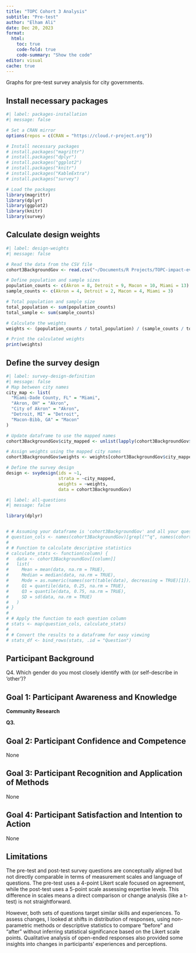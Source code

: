```yaml
---
title: "TOPC Cohort 3 Analysis"
subtitle: "Pre-test"
author: "Elham Ali"
date: Dec 20, 2023
format:
  html:
    toc: true
    code-fold: true
    code-summary: "Show the code"
editor: visual
cache: true
---
```


Graphs for pre-test survey analysis for city governments.

## Install necessary packages

```r
#| label: packages-installation
#| message: false

# Set a CRAN mirror
options(repos = c(CRAN = "https://cloud.r-project.org"))

# Install necessary packages
# install.packages("magrittr")
# install.packages("dplyr")
# install.packages("ggplot2")
# install.packages("knitr")
# install.packages("KableExtra")
# install.packages("survey")

# Load the packages
library(magrittr)
library(dplyr)
library(ggplot2)
library(knitr)
library(survey)
```

## Calculate design weights

```r
#| label: design-weights
#| message: false

# Read the data from the CSV file
cohort3BackgroundGov <- read.csv("~/Documents/R Projects/TOPC-impact-evaluation-dashboard/Cohort 3/cohort3BackgroundGov2.csv")

# Define population and sample sizes
population_counts <- c(Akron = 8, Detroit = 9, Macon = 10, Miami = 13)
sample_counts <- c(Akron = 4, Detroit = 2, Macon = 4, Miami = 3)

# Total population and sample size
total_population <- sum(population_counts)
total_sample <- sum(sample_counts)

# Calculate the weights
weights <- (population_counts / total_population) / (sample_counts / total_sample)

# Print the calculated weights
print(weights)
```

## Define the survey design

```r
#| label: survey-design-definition
#| message: false
# Map between city names 
city_map <- list(
  "Miami-Dade County, FL" = "Miami",
  "Akron, OH" = "Akron",
  "City of Akron" = "Akron",
  "Detroit, MI" = "Detroit",
  "Macon-Bibb, GA" = "Macon"
)

# Update dataframe to use the mapped names
cohort3BackgroundGov$city_mapped <- unlist(lapply(cohort3BackgroundGov$q4, function(x) city_map[[x]]))

# Assign weights using the mapped city names
cohort3BackgroundGov$weights <- weights[cohort3BackgroundGov$city_mapped]

# Define the survey design
design <- svydesign(ids = ~1, 
                    strata = ~city_mapped, 
                    weights = ~weights, 
                    data = cohort3BackgroundGov)
```

```r
#| label: all-questions
#| message: false

library(dplyr)


# # Assuming your dataframe is 'cohort3BackgroundGov' and all your question columns start with 'q'
# question_cols <- names(cohort3BackgroundGov)[grepl("^q", names(cohort3BackgroundGov))]
# 
# # Function to calculate descriptive statistics
# calculate_stats <- function(column) {
#   data <- cohort3BackgroundGov[[column]]
#   list(
#     Mean = mean(data, na.rm = TRUE),
#     Median = median(data, na.rm = TRUE),
#     Mode = as.numeric(names(sort(table(data), decreasing = TRUE)[1])),
#     Q1 = quantile(data, 0.25, na.rm = TRUE),
#     Q3 = quantile(data, 0.75, na.rm = TRUE),
#     SD = sd(data, na.rm = TRUE)
#   )
# }
# 
# # Apply the function to each question column
# stats <- map(question_cols, calculate_stats)
# 
# # Convert the results to a dataframe for easy viewing
# stats_df <- bind_rows(stats, .id = "Question")

```

## Participant Background

Q4. Which gender do you most closely identify with (or self-describe in 'other')?

## Goal 1: Participant Awareness and Knowledge

**Community Research**

**Q3.**

## Goal 2: Participant Confidence and Competence

None

## Goal 3: Participant Recognition and Application of Methods

None

## Goal 4: Participant Satisfaction and Intention to Action

None

## Limitations

The pre-test and post-test survey questions are conceptually aligned but not directly comparable in terms of measurement scales and language of questions. The pre-test uses a 4-point Likert scale focused on agreement, while the post-test uses a 5-point scale assessing expertise levels. This difference in scales means a direct comparison or change analysis (like a t-test) is not straightforward.

However, both sets of questions target similar skills and experiences. To assess changes, I looked at shifts in distribution of responses, using non-parametric methods or descriptive statistics to compare "before" and "after" without inferring statistical significance based on the Likert scale points. Qualitative analysis of open-ended responses also provided some insights into changes in participants' experiences and perceptions.
